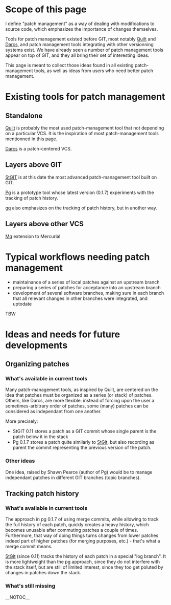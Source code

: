 = Scope of this page =

I define "patch management" as a way of dealing with modifications to source code, which emphasizes the importance of changes themselves.

Tools for patch management existed before GIT, most notably [[Quilt]] and [[Darcs]], and patch management tools integrating with other versionning systems exist.  We have already seen a number of patch management tools appear on top of GIT, and they all bring their set of interesting ideas.

This page is meant to collect those ideas found in all existing patch-management tools, as well as ideas from users who need better patch management.

= Existing tools for patch management =

== Standalone ==

[http://savannah.nongnu.org/projects/quilt Quilt] is probably the most used patch-management tool that not depending on a particular VCS.  It is the inspiration of most patch-management tools mentionned in this page.

[http://darcs.net/ Darcs] is a patch-centered VCS.

== Layers above GIT ==

[http://www.procode.org/stgit/ StGIT] is at this date the most advanced patch-management tool built on GIT.

[http://www.spearce.org/category/projects/scm/pg/ Pg] is a prototype tool whose latest version (0.1.7) experiments with the tracking of patch history.

[http://www.kernel.org/git/?p=linux/kernel/git/jsipek/gq.git;a=summary gq] also emphasizes on the tracking of patch history, but in another way.

== Layers above other VCS ==

[http://www.selenic.com/mercurial/wiki/index.cgi/MqExtension Mq] extension to Mercurial.

= Typical workflows needing patch management =

* maintainance of a series of local patches against an upstream branch
* preparing a series of patches for acceptance into an upstream branch
* development of several software branches, making sure in each branch that all relevant changes in other branches were integrated, and uptodate

TBW

= Ideas and needs for future developments =

== Organizing patches ==

=== What's available in current tools ===

Many patch-management tools, as inspired by Quilt, are centered on the idea that patches must be organized as a series (or stack) of patches.
Others, like Darcs, are more flexible: instead of forcing upon the user a sometimes-arbitrary order of patches, some (many) patches can be considered as independant from one another.

More precisely:
* StGIT 0.11 stores a patch as a GIT commit whose single parent is the patch below it in the stack
* Pg 0.1.7 stores a patch quite similarly to [[StGit]], but also recording as parent the commit representing the previous version of the patch. 

=== Other ideas ===

One idea, raised by Shawn Pearce (author of Pg) would be to manage independant patches in different GIT branches (topic branches).

== Tracking patch history ==

=== What's available in current tools ===

The approach in pg 0.1.7 of using merge commits, while allowing to track the full history of each patch, quickly creates a heavy history, which becomes unusable after commuting patches a couple of times.  Furthermore, that way of doing things turns changes from lower patches indeed part of higher patches (for merging purposes, etc.) - that's what a merge commit means.

[[StGit]] (since 0.11) tracks the history of each patch in a special "log branch".  It is more lightweight than the pg approach, since they do not interfere with the stack itself, but are still of limited interest, since they too get poluted by changes in patches down the stack.

=== What's still missing ===

__NOTOC__